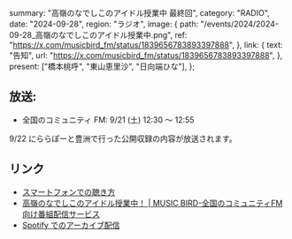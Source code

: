   summary: "高嶺のなでしこのアイドル授業中 最終回",
  category: "RADIO",
  date: "2024-09-28",
  region: "ラジオ",
  image: {
    path: "/events/2024/2024-09-28_高嶺のなでしこのアイドル授業中.png",
    ref: "https://x.com/musicbird_fm/status/1839656783893397888",
  },
  link: {
    text: "告知",
    url: "https://x.com/musicbird_fm/status/1839656783893397888",
  },
  present: ["橋本桃呼", "東山恵里沙", "日向端ひな"],
};

## 放送:

- 全国のコミュニティ FM: 9/21 (土) 12:30 ～ 12:55

9/22 にららぽーと豊洲で行った公開収録の内容が放送されます。

## リンク

- [スマートフォンでの聴き方](https://x.com/Radimo_info/status/1776220140100878439)
- [高嶺のなでしこのアイドル授業中！ | MUSIC BIRD-全国のコミュニティFM向け番組配信サービス](https://musicbird.jp/cfm/timetable/takaneko/)
- [Spotify でのアーカイブ配信](https://open.spotify.com/show/0SClNfJIdHTUH615FeFKSa?si=765898e4f6774115)

